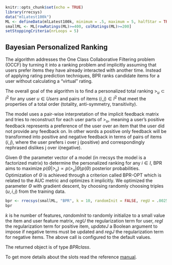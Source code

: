 <!--
%\VignetteEngine{knitr::knitr}
%\VignetteIndexEntry{2.5 Bayesian Personalized Ranking}
-->

```r
knitr::opts_chunk$set(echo = TRUE)
library(rrecsys)
data("mlLatest100k")
ML <- defineData(mlLatest100k, minimum = .5, maximum = 5, halfStar = TRUE)
smallML <- ML[rowRatings(ML)>=400, colRatings(ML)>=200]
setStoppingCriteria(nrLoops = 5)
```

## Bayesian Personalized Ranking
The algorithm addresses the One Class Collaborative Filtering problem (OCCF) by turning it into a ranking problem and implicitly assuming that users prefer items they have already interacted with another time.
Instead of applying rating prediction techniques, BPR ranks candidate items for a user without calculating a "virtual" rating.

The overall goal of the algorithm is to find a personalized total ranking $>_u \subset I^2$ for any user $u \in Users$ and pairs of items $(i,j) \in I^2$ that meet the properties of a total order (totality, anti-symmetry, transitivity).

The model uses a pair-wise interpretation of the implicit feedback matrix and tries to reconstruct for each user parts of $>_u$, meaning a user's positive feedback represents a preference of the user over an item that the user did not provide any feedback on. In other words a positive only feedback will be transformed into positive and negative feedback in terms of pairs of items $(i,j)$, where the user prefers i over j (positive) and correspondingly rephrased dislikes j over i(negative).

Given $\Theta$ the parameter vector of a model (in rrecsys the model is a factorized matrix) to determine the personalized ranking for any $i \in I$, BPR aims to maximize $p(\Theta | >_u) \propto p(>_u|\Theta) p(\Theta)$ posterior probabilities. Optimization of $\Theta$ is achieved through a criterion called BPR-OPT which is related to the AUC metric and optimizes it implicitly. We optimized the parameter $\Theta$ with gradient descent, by choosing randomly choosing triples $(u,i,j)$ from the training data.

```r
bpr <- rrecsys(smallML, "BPR", k = 10, randomInit = FALSE, regU = .0025, regI = .0025, regJ = 0.0025, updateJ = TRUE)
bpr
```
_k_ is he number of features, _randomInit_ to randomly initialize to a small value the item and user feature matrix, _regU_ the regularization term for user, _regI_ the regularization term for positive item, _updateJ_ a Boolean argument to impose if negative terms must be updated and _regJ_ the regularization term for negative items. The above call is configured to the default values.

The returned object is of type _BPRclass_. 

To get more details about the slots read the reference [manual](https://cran.r-project.org/web/packages/rrecsys/rrecsys.pdf).


